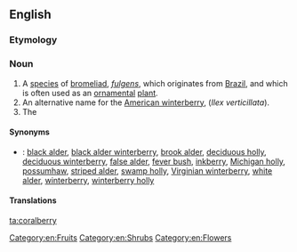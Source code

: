 ==English==
{{wikipedia}}
{{wikispecies|Symphoricarpos orbiculatus}}

===Etymology===
{{compound|coral|berry}}

===Noun===
{{en-noun|coralberries|-}}

# A [[species]] of [[bromeliad]], {{taxlink|Aechmea}} ''[[fulgens]]'', which originates from [[Brazil]], and which is often used as an [[ornamental]] [[plant]].
# An alternative name for the [[American winterberry]], (''Ilex verticillata'').
# The {{taxlink|Symphoricarpos|g}} {{taxlink|orbiculatus|e}}

====Synonyms====
* {{sense|American winterberry}}: <!--from the Wikipedia article:-->[[black alder]], [[black alder winterberry]], [[brook alder]], [[deciduous holly]], [[deciduous winterberry]], [[false alder]], [[fever bush]], [[inkberry]], [[Michigan holly]], [[possumhaw]], [[striped alder]], [[swamp holly]], [[Virginian winterberry]], [[white alder]], [[winterberry]], [[winterberry holly]]

====Translations====
{{trans-top|''Aechmea fulgens''}}
{{trans-mid}}
{{trans-bottom}}

[[Category:en:Fruits]]
[[Category:en:Shrubs]]
[[Category:en:Flowers]]
[[ta:coralberry]]
